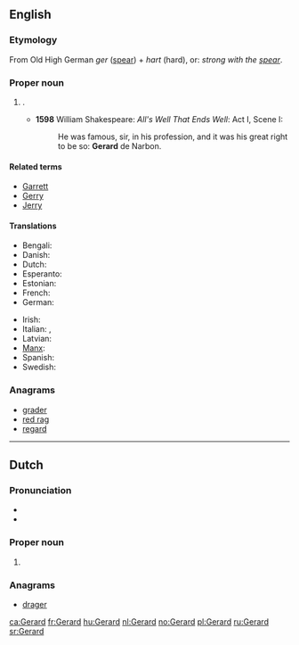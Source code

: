 {{also|Gérard}}
==English==

===Etymology===
From Old High German ''ger'' ([[spear]]) + ''hart'' (hard), or: ''strong with the [[spear]]''.

===Proper noun===
{{en-proper noun}}

# {{given name|male|from=Germanic}}.
#* '''1598''' William Shakespeare: ''All's Well That Ends Well'': Act I, Scene I:
#*: He was famous, sir, in his profession, and it  was his great right to be so: '''Gerard''' de Narbon.

====Related terms====
* [[Garrett]]
* [[Gerry]]
* [[Jerry]]

====Translations====
{{trans-top|male given name}}
* Bengali: {{t-|bn|জেরার্ড}}
* Danish: {{t-|da|Gerhard}}
* Dutch: {{t+|nl|Gerard|m}}
* Esperanto: {{t-|eo|Gerardo}}
* Estonian: {{t-|et|Kert}}
* French: {{t+|fr|Gérard}}
* German: {{t+|de|Gerhard}}
{{trans-mid}}
* Irish: {{t-|ga|Gearóid}}
* Italian: {{t+|it|Gerardo|m}}, {{t-|it|Gherardo|m}}
* Latvian: {{t-|lv|Ģirts|m}}
* [[Manx]]: {{t-|gv|Gerrard|m}}
* Spanish: {{t-|es|Gerardo|m}}
* Swedish: {{t+|sv|Gerhard}}
{{trans-bottom}}

===Anagrams===
* [[grader#English|grader]]
* [[red rag#English|red rag]]
* [[regard#English|regard]]

----

==Dutch==

===Pronunciation===
* {{X-SAMPA|/GI"rArt/}}
* {{audio|Nl-Gerard.ogg|Audio}}

===Proper noun===
{{head|nl|proper noun}}

# {{given name|male|lang=nl}}

===Anagrams===
* [[drager#Dutch|drager]]

[[ca:Gerard]]
[[fr:Gerard]]
[[hu:Gerard]]
[[nl:Gerard]]
[[no:Gerard]]
[[pl:Gerard]]
[[ru:Gerard]]
[[sr:Gerard]]